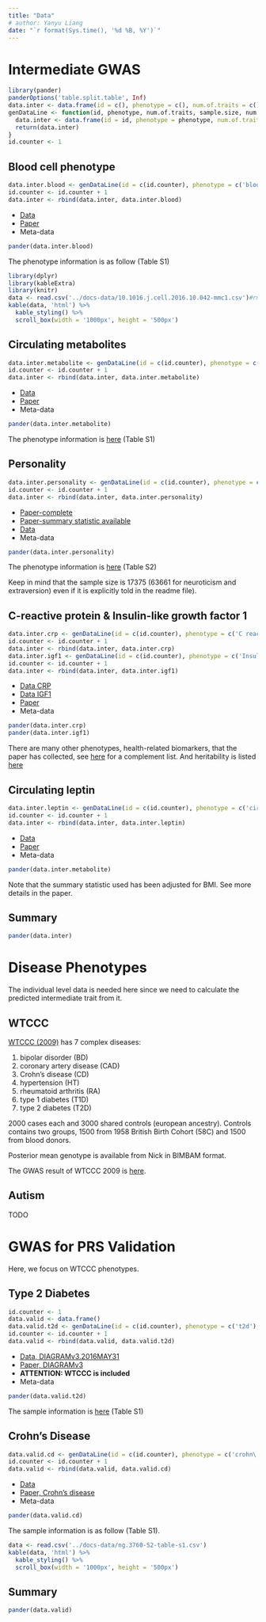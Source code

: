 ```yaml
---
title: "Data"
# author: Yanyu Liang
date: "`r format(Sys.time(), '%d %B, %Y')`"
---
```


# Intermediate GWAS

```r
library(pander)
panderOptions('table.split.table', Inf)
data.inter <- data.frame(id = c(), phenotype = c(), num.of.traits = c(), sample.size = c(), num.of.variants = c(), heritability.mean = c(), ancestry = c())
genDataLine <- function(id, phenotype, num.of.traits, sample.size, num.of.variants, ancestry, heritability.mean = NA) {
  data.inter <- data.frame(id = id, phenotype = phenotype, num.of.traits = num.of.traits, sample.size = sample.size, num.of.variants = num.of.variants, heritability.mean = heritability.mean, ancestry = ancestry)
  return(data.inter)
}
id.counter <- 1
```

## Blood cell phenotype

```r
data.inter.blood <- genDataLine(id = c(id.counter), phenotype = c('blood cell traits'), num.of.traits = c(36), sample.size = c(173480), num.of.variants = c(29.5e6), heritability.mean = c('10%-30%'), ancestry = c('european'))
id.counter <- id.counter + 1
data.inter <- rbind(data.inter, data.inter.blood)
```

* [Data](ftp://ftp.sanger.ac.uk/pub/project/humgen/summary_statistics/human/2017-12-12/)
* [Paper](http://www.cell.com/cell/fulltext/S0092-8674(16)31463-5)
* Meta-data

```r
pander(data.inter.blood)
```

The phenotype information is as follow (Table S1)
```r
library(dplyr)
library(kableExtra)
library(knitr)
data <- read.csv('../docs-data/10.1016.j.cell.2016.10.042-mmc1.csv')#rmd/docs-data/10.1016.j.cell.2016.10.042-mmc1.csv')
kable(data, 'html') %>%
  kable_styling() %>%
  scroll_box(width = '1000px', height = '500px')
```

## Circulating metabolites

```r
data.inter.metabolite <- genDataLine(id = c(id.counter), phenotype = c('circulating metabolites'), num.of.traits = c(123), sample.size = c(24925), num.of.variants = c(39e6), heritability.mean = c(NA), ancestry = c('european'))
id.counter <- id.counter + 1
data.inter <- rbind(data.inter, data.inter.metabolite)
```

* [Data](http://www.computationalmedicine.fi/data#NMR_GWAS)
* [Paper](https://www.nature.com/articles/ncomms11122)
* Meta-data

```r
pander(data.inter.metabolite)
```

The phenotype information is [here](https://github.com/liangyy/phenotype-epistasis/blob/master/docs-data/ncomms11122-s1-table-s1.pdf) (Table S1)

## Personality

```r
data.inter.personality <- genDataLine(id = c(id.counter), phenotype = c('personality'), num.of.traits = c(5), sample.size = c(17375), num.of.variants = c(NA), heritability.mean = c('1%-12%'), ancestry = c('european'))
id.counter <- id.counter + 1
data.inter <- rbind(data.inter, data.inter.personality)
```

* [Paper-complete](https://www.nature.com/articles/ng.3736)
* [Paper-summary statistic available](http://www.tweelingenregister.org/fileadmin/user_upload/publicaties/verslaggeving/NTR-publicaties_2012/Moor_MP_2012.pdf)
* [Data](http://www.tweelingenregister.org/GPC/)
* Meta-data

```r
pander(data.inter.personality)
```

The phenotype information is [here](https://github.com/liangyy/phenotype-epistasis/blob/master/docs-data/ng.3736-S1-table-s2.pdf) (Table S2)

Keep in mind that the sample size is 17375 (63661 for neuroticism and extraversion) even if it is explicitly told in the readme file).

## C-reactive protein & Insulin-like growth factor 1

```r
data.inter.crp <- genDataLine(id = c(id.counter), phenotype = c('C reactive protein'), num.of.traits = c(1), sample.size = c(5000), num.of.variants = c(2.4e7), heritability.mean = c('16%'), ancestry = c('european'))
id.counter <- id.counter + 1
data.inter <- rbind(data.inter, data.inter.crp)
data.inter.igf1 <- genDataLine(id = c(id.counter), phenotype = c('Insulin-like growth factor 1'), num.of.traits = c(1), sample.size = c(5000), num.of.variants = c(2.4e7), heritability.mean = c('20%'), ancestry = c('european'))
id.counter <- id.counter + 1
data.inter <- rbind(data.inter, data.inter.igf1)
```

* [Data CRP](ftp://ftp.ebi.ac.uk/pub/databases/gwas/summary_statistics/PrinsBP_28887542_GCST005067)
* [Data IGF1](ftp://ftp.ebi.ac.uk/pub/databases/gwas/summary_statistics/PrinsBP_28887542_GCST005071)
* [Paper](http://europepmc.org/articles/PMC5591265;jsessionid=5D3CD9A68BA57635985D74A3530E36BF)
* Meta-data

```r
pander(data.inter.crp)
pander(data.inter.igf1)
```

There are many other phenotypes, health-related biomarkers, that the paper has collected, see [here](http://europepmc.org/articles/PMC5591265/table/Tab1/) for a complement list. And heritability is listed [here](http://europepmc.org/articles/PMC5591265/table/Tab2/)

## Circulating leptin

```r
data.inter.leptin <- genDataLine(id = c(id.counter), phenotype = c('circulating leptin'), num.of.traits = c(1), sample.size = c(32161), num.of.variants = c(2.5e6), heritability.mean = c('30-50%'), ancestry = c('european'))
id.counter <- id.counter + 1
data.inter <- rbind(data.inter, data.inter.leptin)
```

* [Data](ftp://ftp.ebi.ac.uk/pub/databases/gwas/summary_statistics/Kilpel%C3%A4inenTO_26833098_GCST003368)
* [Paper](https://www.nature.com/articles/ncomms10494)
* Meta-data

```r
pander(data.inter.metabolite)
```

Note that the summary statistic used has been adjusted for BMI. See more details in the paper.


## Summary

```r
pander(data.inter)
```

# Disease Phenotypes

The individual level data is needed here since we need to calculate the predicted intermediate trait from it.

## WTCCC

[WTCCC (2009)](https://www.nature.com/articles/nature05911) has 7 complex diseases:

1. bipolar disorder (BD)
2. coronary artery disease (CAD)
3. Crohn’s disease (CD)
4. hypertension (HT)
5. rheumatoid arthritis (RA)
6. type 1 diabetes (T1D)
7. type 2 diabetes (T2D)

2000 cases each and 3000 shared controls (european ancestry). Controls contains two groups, 1500 from 1958 British Birth Cohort (58C) and 1500 from blood donors.

Posterior mean genotype is available from Nick in BIMBAM format.

The GWAS result of WTCCC 2009 is [here](https://www.ncbi.nlm.nih.gov/pmc/articles/PMC2719288/figure/F3/).

## Autism

TODO

# GWAS for PRS Validation

Here, we focus on WTCCC phenotypes.

## Type 2 Diabetes

```r
id.counter <- 1
data.valid <- data.frame()
data.valid.t2d <- genDataLine(id = c(id.counter), phenotype = c('t2d'), num.of.traits = c(1), sample.size = c(150000), num.of.variants = c(127903), heritability.mean = c('30%-70%'), ancestry = c('european + Pakistani'))
id.counter <- id.counter + 1
data.valid <- rbind(data.valid, data.valid.t2d)
```

* [Data, DIAGRAMv3.2016MAY31](ftp://ftp.ebi.ac.uk/pub/databases/gwas/summary_statistics/MorrisAP_22885922_GCST005047)
* [Paper, DIAGRAMv3](https://www-nature-com.proxy.uchicago.edu/articles/ng.2383)
* **ATTENTION: WTCCC is included**
* Meta-data

```r
pander(data.valid.t2d)
```

The sample information is [here](https://github.com/liangyy/phenotype-epistasis/blob/master/docs-data/ng.2383-S1-table-s1.pdf) (Table S1)

## Crohn's Disease

```r
data.valid.cd <- genDataLine(id = c(id.counter), phenotype = c('crohn\'s disease'), num.of.traits = c(1), sample.size = c(12000), num.of.variants = c(9.5e6), heritability.mean = c(NA), ancestry = c('european'))
id.counter <- id.counter + 1
data.valid <- rbind(data.valid, data.valid.cd)
```

* [Data](ftp://ftp.ebi.ac.uk/pub/databases/gwas/summary_statistics/deLangeKM_28067908_GCST004132)
* [Paper, Crohn's disease](https://www.nature.com/articles/ng.3760)
* Meta-data

```r
pander(data.valid.cd)
```

The sample information is as follow (Table S1).

```r
data <- read.csv('../docs-data/ng.3760-S2-table-s1.csv')
kable(data, 'html') %>%
  kable_styling() %>%
  scroll_box(width = '1000px', height = '500px')
```

## Summary

```r
pander(data.valid)
```
